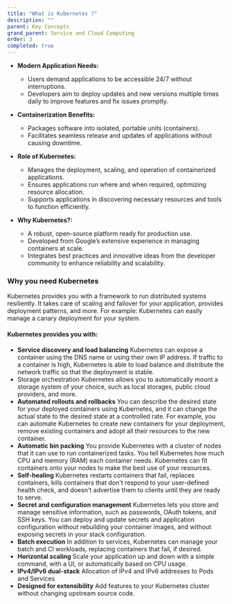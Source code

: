 ```yaml
---
title: "What is Kubernetes ?"
description: ""
parent: Key Concepts
grand_parent: Service and Cloud Computing
order: 3
completed: true
---
```


* **Modern Application Needs:**
    * Users demand applications to be accessible 24/7 without interruptions.
    * Developers aim to deploy updates and new versions multiple times daily to improve features and fix issues promptly.

* **Containerization Benefits:**
    * Packages software into isolated, portable units (containers).
    * Facilitates seamless release and updates of applications without causing downtime.

* **Role of Kubernetes:**
    * Manages the deployment, scaling, and operation of containerized applications.
    * Ensures applications run where and when required, optimizing resource allocation.
    * Supports applications in discovering necessary resources and tools to function efficiently.

* **Why Kubernetes?:**
    * A robust, open-source platform ready for production use.
    * Developed from Google’s extensive experience in managing containers at scale.
    * Integrates best practices and innovative ideas from the developer community to enhance reliability and scalability.

### Why you need Kubernetes
Kubernetes provides you with a framework to run distributed systems resiliently. It takes care of scaling and failover for your application, provides deployment patterns, and more. For example: Kubernetes can easily manage a canary deployment for your system.

#### Kubernetes provides you with:

* **Service discovery and load balancing** Kubernetes can expose a container using the DNS name or using their own IP address. If traffic to a container is high, Kubernetes is able to load balance and distribute the network traffic so that the deployment is stable.
* Storage orchestration Kubernetes allows you to automatically mount a storage system of your choice, such as local storages, public cloud providers, and more.
* **Automated rollouts and rollbacks** You can describe the desired state for your deployed containers using Kubernetes, and it can change the actual state to the desired state at a controlled rate. For example, you can automate Kubernetes to create new containers for your deployment, remove existing containers and adopt all their resources to the new container.
* **Automatic bin packing** You provide Kubernetes with a cluster of nodes that it can use to run containerized tasks. You tell Kubernetes how much CPU and memory (RAM) each container needs. Kubernetes can fit containers onto your nodes to make the best use of your resources.
* **Self-healing** Kubernetes restarts containers that fail, replaces containers, kills containers that don't respond to your user-defined health check, and doesn't advertise them to clients until they are ready to serve.
* **Secret and configuration management** Kubernetes lets you store and manage sensitive information, such as passwords, OAuth tokens, and SSH keys. You can deploy and update secrets and application configuration without rebuilding your container images, and without exposing secrets in your stack configuration.
* **Batch execution** In addition to services, Kubernetes can manage your batch and CI workloads, replacing containers that fail, if desired.
* **Horizontal scaling** Scale your application up and down with a simple command, with a UI, or automatically based on CPU usage.
* **IPv4/IPv6 dual-stack** Allocation of IPv4 and IPv6 addresses to Pods and Services
* **Designed for extensibility** Add features to your Kubernetes cluster without changing upstream source code.
